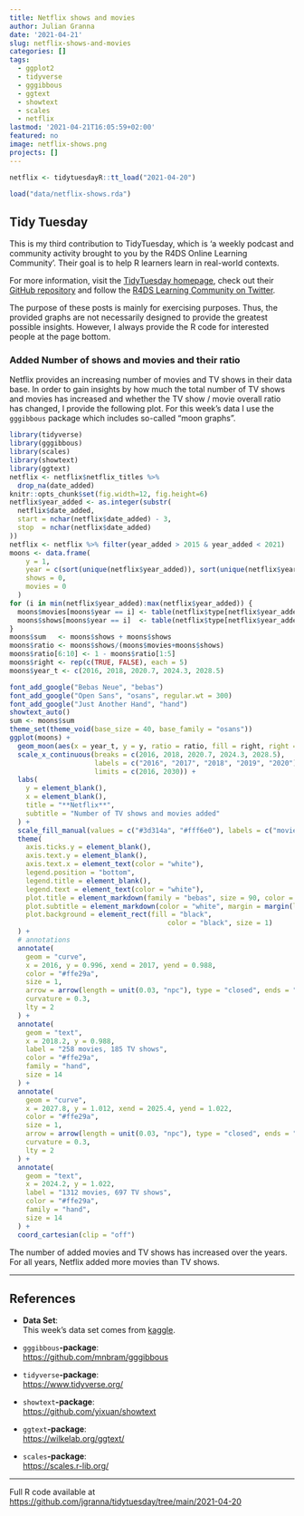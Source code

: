 ```yaml
---
title: Netflix shows and movies
author: Julian Granna
date: '2021-04-21'
slug: netflix-shows-and-movies
categories: []
tags:
  - ggplot2
  - tidyverse
  - gggibbous
  - ggtext
  - showtext
  - scales
  - netflix
lastmod: '2021-04-21T16:05:59+02:00'
featured: no
image: netflix-shows.png
projects: []
---
```


```r
netflix <- tidytuesdayR::tt_load("2021-04-20")
```
```r
load("data/netflix-shows.rda")
```

## Tidy Tuesday

This is my third contribution to TidyTuesday, which is 'a weekly podcast and community activity brought to you by the R4DS Online Learning Community'. Their goal is to help R learners learn in real-world contexts. 

For more information, visit the [TidyTuesday homepage](https://www.tidytuesday.com/), check out their [GitHub repository](https://github.com/rfordatascience/tidytuesday) and follow the [R4DS Learning Community on Twitter](https://twitter.com/R4DScommunity).

The purpose of these posts is mainly for exercising purposes. Thus, the provided graphs are not necessarily designed to provide the greatest possible insights. However, I always provide the R code for interested people at the page bottom.

### Added Number of shows and movies and their ratio

Netflix provides an increasing number of movies and TV shows in their data base. In order to gain insights by how much the total number of TV shows and movies has increased and whether the TV show / movie overall ratio has changed, I provide the following plot. For this week's data I use the `gggibbous` package which includes so-called "moon graphs".

```r
library(tidyverse)
library(gggibbous)
library(scales)
library(showtext)
library(ggtext)
netflix <- netflix$netflix_titles %>% 
  drop_na(date_added)
knitr::opts_chunk$set(fig.width=12, fig.height=6) 
netflix$year_added <- as.integer(substr(
  netflix$date_added, 
  start = nchar(netflix$date_added) - 3,
  stop  = nchar(netflix$date_added)
))
netflix <- netflix %>% filter(year_added > 2015 & year_added < 2021)
moons <- data.frame(
    y = 1, 
    year = c(sort(unique(netflix$year_added)), sort(unique(netflix$year_added))),  
    shows = 0, 
    movies = 0
  )
for (i in min(netflix$year_added):max(netflix$year_added)) {
  moons$movies[moons$year == i] <- table(netflix$type[netflix$year_added == i])[1]
  moons$shows[moons$year == i]  <- table(netflix$type[netflix$year_added == i])[2]
}
moons$sum   <- moons$shows + moons$shows
moons$ratio <- moons$shows/(moons$movies+moons$shows)
moons$ratio[6:10] <- 1 - moons$ratio[1:5]
moons$right <- rep(c(TRUE, FALSE), each = 5)
moons$year_t <- c(2016, 2018, 2020.7, 2024.3, 2028.5)
```

```r
font_add_google("Bebas Neue", "bebas")
font_add_google("Open Sans", "osans", regular.wt = 300)
font_add_google("Just Another Hand", "hand")
showtext_auto()
sum <- moons$sum
theme_set(theme_void(base_size = 40, base_family = "osans"))
ggplot(moons) +
  geom_moon(aes(x = year_t, y = y, ratio = ratio, fill = right, right = right), size = sum/15) +
  scale_x_continuous(breaks = c(2016, 2018, 2020.7, 2024.3, 2028.5), 
                     labels = c("2016", "2017", "2018", "2019", "2020"), 
                     limits = c(2016, 2030)) +
  labs(
    y = element_blank(),
    x = element_blank(),
    title = "**Netflix**",
    subtitle = "Number of TV shows and movies added"
  ) +
  scale_fill_manual(values = c("#3d314a", "#fff6e0"), labels = c("movies", "TV shows")) +
  theme(
    axis.ticks.y = element_blank(),
    axis.text.y = element_blank(),
    axis.text.x = element_text(color = "white"),
    legend.position = "bottom",
    legend.title = element_blank(),
    legend.text = element_text(color = "white"),
    plot.title = element_markdown(family = "bebas", size = 90, color = "#E50914", margin = margin(t=10, r =1, b = 5, l = 10)),
    plot.subtitle = element_markdown(color = "white", margin = margin(l = 10)),
    plot.background = element_rect(fill = "black",
                                       color = "black", size = 1)
  ) +
  # annotations
  annotate(
    geom = "curve",
    x = 2016, y = 0.996, xend = 2017, yend = 0.988,
    color = "#ffe29a", 
    size = 1,
    arrow = arrow(length = unit(0.03, "npc"), type = "closed", ends = "first"),
    curvature = 0.3,
    lty = 2
  ) +
  annotate(
    geom = "text", 
    x = 2018.2, y = 0.988, 
    label = "258 movies, 185 TV shows",
    color = "#ffe29a",
    family = "hand",
    size = 14
  ) +
  annotate(
    geom = "curve",
    x = 2027.8, y = 1.012, xend = 2025.4, yend = 1.022,
    color = "#ffe29a", 
    size = 1,
    arrow = arrow(length = unit(0.03, "npc"), type = "closed", ends = "first"),
    curvature = 0.3,
    lty = 2
  ) +
  annotate(
    geom = "text", 
    x = 2024.2, y = 1.022, 
    label = "1312 movies, 697 TV shows",
    color = "#ffe29a",
    family = "hand",
    size = 14
  ) +
  coord_cartesian(clip = "off")
```

The number of added movies and TV shows has increased over the years. For all years, Netflix added more movies than TV shows.

------------------------------------------------------------------

## References

- **Data Set**:  
This week's data set comes from [kaggle](https://www.kaggle.com/shivamb/netflix-shows?select=netflix_titles.csv).

- `gggibbous`**-package**:  
<https://github.com/mnbram/gggibbous>

- `tidyverse`**-package**:  
<https://www.tidyverse.org/>

- `showtext`**-package**:  
<https://github.com/yixuan/showtext>

- `ggtext`**-package**:  
<https://wilkelab.org/ggtext/>

- `scales`**-package**:  
<https://scales.r-lib.org/>

--------------------------------------------------

Full R code available at <https://github.com/jgranna/tidytuesday/tree/main/2021-04-20>
